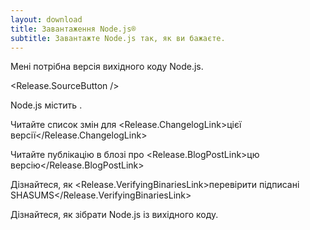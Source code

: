 ```yaml
---
layout: download
title: Завантаження Node.js®
subtitle: Завантажте Node.js так, як ви бажаєте.
---
```


<section>
Мені потрібна версія <Release.VersionDropdown /> вихідного коду Node.js.

<Release.SourceButton />
</section>

<section>
Node.js містить <Release.NpmLink />.

Читайте список змін для <Release.ChangelogLink>цієї версії</Release.ChangelogLink>

Читайте публікацію в блозі про <Release.BlogPostLink>цю версію</Release.BlogPostLink>

Дізнайтеся, як <Release.VerifyingBinariesLink>перевірити підписані SHASUMS</Release.VerifyingBinariesLink>

Дізнайтеся, як <LinkWithIcon href="https://github.com/nodejs/node/blob/main/BUILDING.md#building-nodejs-on-supported-platforms">зібрати Node.js</LinkWithIcon> із вихідного коду.

</section>
